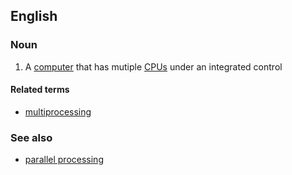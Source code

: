==English==

===Noun===
{{en-noun}}

#{{computing}} A [[computer]] that has mutiple [[CPU]]s under an integrated control

====Related terms====
*[[multiprocessing]]

===See also===
*[[parallel processing]]
